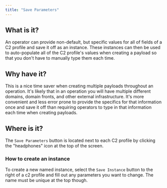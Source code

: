 ```yaml
---
title: "Save Parameters"
---
```


## What is it?

An operator can provide non-default, but specific values for all of fields of a C2 profile and save it off as an instance. These instances can then be used to auto-populate all of the C2 profile's values when creating a payload so that you don't have to manually type them each time.

## Why have it?

This is a nice time saver when creating multiple payloads throughout an operation. It's likely that in an operation you will have multiple different domains, domain fronts, and other external infrastructure. It's more convenient and less error prone to provide the specifics for that information once and save it off than requiring operators to type in that information each time when creating payloads.

## Where is it?

The `Save Parameters` button is located next to each C2 profile by clicking the "headphones" icon at the top of the screen.

### How to create an instance

To create a new named instance, select the `Save Instance` button to the right of a c2 profile and fill out any parameters you want to change. The name must be unique at the top though.
